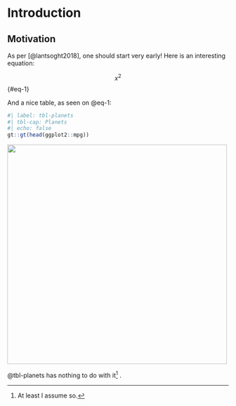 # Introduction

## Motivation

```{=latex}
\pagenumbering{arabic}
\setcounter{page}{1}
```
As per [@lantsoght2018], one should start very early! Here is an interesting equation:

$$
x^2
$$ {#eq-1}

And a nice table, as seen on @eq-1:

```r
#| label: tbl-planets
#| tbl-cap: Planets
#| echo: false
gt::gt(head(ggplot2::mpg))
```

![](images/IMG_1158.jpg){#fig-flowes fig-align="center" width="500"}

@tbl-planets has nothing to do with it[^introduction-1] .

[^introduction-1]: At least I assume so.
